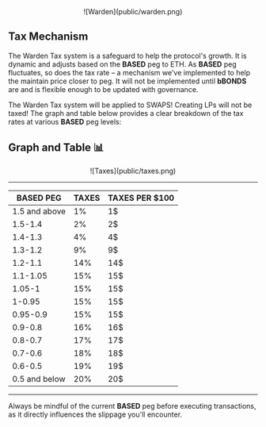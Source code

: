 <center>
![Warden](public/warden.png)
</center>

## Tax Mechanism

The Warden Tax system is a safeguard to help the protocol's growth. It is dynamic and adjusts based on the **BASED** peg to ETH. As **BASED** peg fluctuates, so does the tax rate – a mechanism we've implemented to help the maintain price closer to peg. It will not be implemented until **bBONDS** are and is flexible enough to be updated with governance.

The Warden Tax system will be applied to SWAPS! Creating LPs will not be taxed! The graph and table below provides a clear breakdown of the tax rates at various **BASED** peg levels:

## Graph and Table 📊


<center>
![Taxes](public/taxes.png)
</center>

--------

| BASED PEG   | TAXES | TAXES PER $100 |
|-------------|-------|----------------|
| 1.5 and above        | 1%    | 1$             |
| 1.5-1.4     | 2%    | 2$             |
| 1.4-1.3     | 4%    | 4$             |
| 1.3-1.2     | 9%    | 9$             |
| 1.2-1.1     | 14%   | 14$            |
| 1.1-1.05    | 15%   | 15$            |
| 1.05-1      | 15%   | 15$            |
| 1-0.95      | 15%   | 15$            |
| 0.95-0.9    | 15%   | 15$            |
| 0.9-0.8     | 16%   | 16$            |
| 0.8-0.7     | 17%   | 17$            |
| 0.7-0.6     | 18%   | 18$            |
| 0.6-0.5     | 19%   | 19$            |
| 0.5 and below        | 20%   | 20$            |

----------------

Always be mindful of the current **BASED** peg before executing transactions, as it directly influences the slippage you'll encounter.